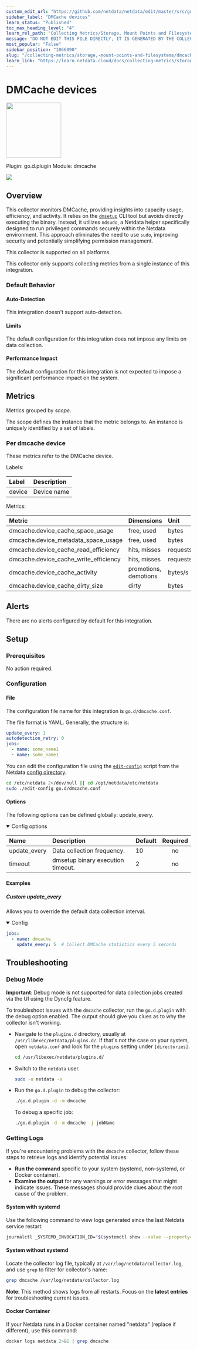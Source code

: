 ```yaml
---
custom_edit_url: "https://github.com/netdata/netdata/edit/master/src/go/plugin/go.d/collector/dmcache/metadata.yaml"
sidebar_label: "DMCache devices"
learn_status: "Published"
toc_max_heading_level: "4"
learn_rel_path: "Collecting Metrics/Storage, Mount Points and Filesystems"
message: "DO NOT EDIT THIS FILE DIRECTLY, IT IS GENERATED BY THE COLLECTOR'S metadata.yaml FILE"
most_popular: "False"
sidebar_position: "1066090"
slug: "/collecting-metrics/storage,-mount-points-and-filesystems/dmcache-devices"
learn_link: "https://learn.netdata.cloud/docs/collecting-metrics/storage,-mount-points-and-filesystems/dmcache-devices"
---
```



# DMCache devices


<img src="https://netdata.cloud/img/filesystem.svg" width="150"/>


Plugin: go.d.plugin
Module: dmcache

<img src="https://img.shields.io/badge/maintained%20by-Netdata-%2300ab44" />

## Overview

This collector monitors DMCache, providing insights into capacity usage, efficiency, and activity. It relies on the [`dmsetup`](https://man7.org/linux/man-pages/man8/dmsetup.8.html) CLI tool but avoids directly executing the binary. Instead, it utilizes `ndsudo`, a Netdata helper specifically designed to run privileged commands securely within the Netdata environment. This approach eliminates the need to use `sudo`, improving security and potentially simplifying permission management.




This collector is supported on all platforms.

This collector only supports collecting metrics from a single instance of this integration.


### Default Behavior

#### Auto-Detection

This integration doesn't support auto-detection.

#### Limits

The default configuration for this integration does not impose any limits on data collection.

#### Performance Impact

The default configuration for this integration is not expected to impose a significant performance impact on the system.


## Metrics

Metrics grouped by *scope*.

The scope defines the instance that the metric belongs to. An instance is uniquely identified by a set of labels.



### Per dmcache device

These metrics refer to the DMCache device.

Labels:

| Label      | Description     |
|:-----------|:----------------|
| device | Device name |

Metrics:

| Metric | Dimensions | Unit |
|:------|:----------|:----|
| dmcache.device_cache_space_usage | free, used | bytes |
| dmcache.device_metadata_space_usage | free, used | bytes |
| dmcache.device_cache_read_efficiency | hits, misses | requests/s |
| dmcache.device_cache_write_efficiency | hits, misses | requests/s |
| dmcache.device_cache_activity | promotions, demotions | bytes/s |
| dmcache.device_cache_dirty_size | dirty | bytes |



## Alerts

There are no alerts configured by default for this integration.


## Setup

### Prerequisites

No action required.

### Configuration

#### File

The configuration file name for this integration is `go.d/dmcache.conf`.

The file format is YAML. Generally, the structure is:

```yaml
update_every: 1
autodetection_retry: 0
jobs:
  - name: some_name1
  - name: some_name1
```
You can edit the configuration file using the [`edit-config`](/docs/netdata-agent/configuration#edit-a-configuration-file-using-edit-config) script from the
Netdata [config directory](/docs/netdata-agent/configuration#the-netdata-config-directory).

```bash
cd /etc/netdata 2>/dev/null || cd /opt/netdata/etc/netdata
sudo ./edit-config go.d/dmcache.conf
```
#### Options

The following options can be defined globally: update_every.


<details open>
<summary>Config options</summary>

| Name | Description | Default | Required |
|:----|:-----------|:-------|:--------:|
| update_every | Data collection frequency. | 10 | no |
| timeout | dmsetup binary execution timeout. | 2 | no |

</details>

#### Examples

##### Custom update_every

Allows you to override the default data collection interval.

<details open>
<summary>Config</summary>

```yaml
jobs:
  - name: dmcache
    update_every: 5  # Collect DMCache statistics every 5 seconds

```
</details>



## Troubleshooting

### Debug Mode

**Important**: Debug mode is not supported for data collection jobs created via the UI using the Dyncfg feature.

To troubleshoot issues with the `dmcache` collector, run the `go.d.plugin` with the debug option enabled. The output
should give you clues as to why the collector isn't working.

- Navigate to the `plugins.d` directory, usually at `/usr/libexec/netdata/plugins.d/`. If that's not the case on
  your system, open `netdata.conf` and look for the `plugins` setting under `[directories]`.

  ```bash
  cd /usr/libexec/netdata/plugins.d/
  ```

- Switch to the `netdata` user.

  ```bash
  sudo -u netdata -s
  ```

- Run the `go.d.plugin` to debug the collector:

  ```bash
  ./go.d.plugin -d -m dmcache
  ```

  To debug a specific job:

  ```bash
  ./go.d.plugin -d -m dmcache -j jobName
  ```

### Getting Logs

If you're encountering problems with the `dmcache` collector, follow these steps to retrieve logs and identify potential issues:

- **Run the command** specific to your system (systemd, non-systemd, or Docker container).
- **Examine the output** for any warnings or error messages that might indicate issues.  These messages should provide clues about the root cause of the problem.

#### System with systemd

Use the following command to view logs generated since the last Netdata service restart:

```bash
journalctl _SYSTEMD_INVOCATION_ID="$(systemctl show --value --property=InvocationID netdata)" --namespace=netdata --grep dmcache
```

#### System without systemd

Locate the collector log file, typically at `/var/log/netdata/collector.log`, and use `grep` to filter for collector's name:

```bash
grep dmcache /var/log/netdata/collector.log
```

**Note**: This method shows logs from all restarts. Focus on the **latest entries** for troubleshooting current issues.

#### Docker Container

If your Netdata runs in a Docker container named "netdata" (replace if different), use this command:

```bash
docker logs netdata 2>&1 | grep dmcache
```


